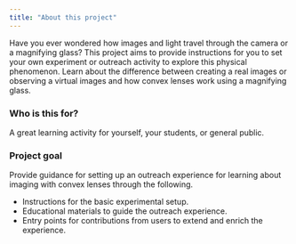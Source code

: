 ```yaml
---
title: "About this project"
---
```


Have you ever wondered how images and light travel through the camera or a magnifying glass? This project aims to provide instructions for you to set your own experiment or outreach activity to explore this physical phenomenon. Learn about the difference between creating a real images or observing a virtual images and how convex lenses work using a magnifying glass. 

### Who is this for?

A great learning activity for yourself, your students, or general public.


### Project goal
Provide guidance for setting up an outreach experience for learning about imaging with convex lenses through the following.

* Instructions for the basic experimental setup.
* Educational materials to guide the outreach experience.
* Entry points for contributions from users to extend and enrich the experience.
 
  

